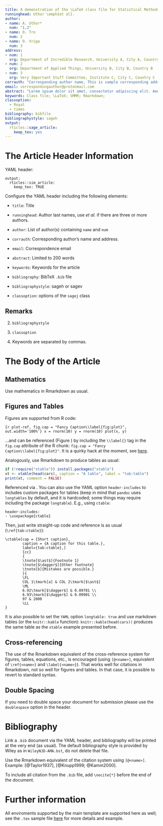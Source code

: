 ```yaml
---
title: A demonstration of the \LaTeX class file for Statistical Methods in Medical Research with Rmarkdown
runninghead: Uthor \emph{et al}.
author:
- name: A. Uthor*
  num: "1,2"
- name: O. Tro
  num: 2
- name: O. Vriga
  num: 3
address:
- num: 1
  org: Department of Incredible Research, University A, City A, Country A
- num: 2
  org: Department of Applied Things, University B, City B, Country B
- num: 3
  org: Very Important Stuff Committee, Institute C, City C, Country C
corrauth: "Corresponding author name, This is sample corresponding address."
email: correspondingauthor@protonmail.com
abstract: "Lorem ipsum dolor sit amet, consectetur adipiscing elit. Aenean ut elit odio. Donec fermentum tellus neque, vitae fringilla orci pretium vitae. Fusce maximus finibus facilisis. Donec ut ullamcorper turpis. Donec ut porta ipsum. Nullam cursus mauris a sapien ornare pulvinar. Aenean malesuada molestie erat quis mattis. Praesent scelerisque posuere faucibus. Praesent nunc nulla, ullamcorper ut ullamcorper sed, molestie ut est. Donec consequat libero nisi, non semper velit vulputate et. Quisque eleifend tincidunt ligula, bibendum finibus massa cursus eget. Curabitur aliquet vehicula quam non pulvinar. Aliquam facilisis tortor nec purus finibus, sit amet elementum eros sodales. Ut porta porttitor vestibulum. Integer molestie, leo ut maximus aliquam, velit dui iaculis nibh, eget hendrerit purus risus sit amet dolor. Sed sed tincidunt ex. Curabitur imperdiet egestas tellus in iaculis. Maecenas ante neque, pretium vel nisl at, lobortis lacinia neque. In gravida elit vel volutpat imperdiet. Sed ut nulla arcu. Proin blandit interdum ex sit amet laoreet. Phasellus efficitur, sem hendrerit mattis dapibus, nunc tellus ornare nisi, nec eleifend enim nibh ac ipsum. Aenean tincidunt nisl sit amet facilisis faucibus. Donec odio erat, bibendum eu imperdiet sed, gravida luctus turpis."
keywords: Class file; \LaTeX; SMMR; Rmarkdown;
classoption:
  - Royal
  - times
bibliography: bibfile
bibliographystyle: sageh
output:
  rticles::sage_article:
    keep_tex: yes
---
```


# The Article Header Information

YAML header:

```
output:
  rticles::sim_article:
    keep_tex: TRUE
```

Configure the YAML header including the following elements:

* `title`: Title

* `runninghead`: Author last names, use _et al._ if there are three or more authors.

* `author`: List of author(s) containing `name` and `num`

* `corrauth`: Corresponding author's name and address.

* `email`: Correspondence email

* `abstract`: Limited to 200 words

* `keywords`: Keywords for the article

* `bibliography`: BibTeX `.bib` file

* `bibliographystyle`: sageh or sagev

* `classoption`: options of the `sagej` class

## Remarks

2. `bibliographystyle`

3. `classoption`

4. Keywords are separated by commas.

# The Body of the Article

## Mathematics

Use mathematics in Rmarkdown as usual.

## Figures and Tables

Figures are supported from R code:

```{r plot-ref, fig.cap = "Fancy Caption\\label{fig:plot}", out.width='100%'}
x = rnorm(10)
y = rnorm(10)
plot(x, y)
```

...and can be referenced (Figure \ref{fig:plot}) by including the `\\label{}` tag in the `fig.cap` attribute of the R chunk: `fig.cap = "Fancy Caption\\label{fig:plot}"`. It is a quirky hack at the moment, see [here](https://github.com/yihui/knitr/issues/323).

Analogously, use Rmarkdown to produce tables as usual:

```r
if (!require("xtable")) install.packages("xtable")
xt <- xtable(head(cars), caption = "A table", label = "tab:table")
print(xt, comment = FALSE)
```

Referenced via \ref{tab:table}. You can also use the YAML option `header-includes` to includes custom \LaTeX packages for tables (keep in mind that `pandoc` uses `longtables` by default, and it is hardcoded; some things may require including the package `longtable`). E.g., using `ctable`:
```
header-includes:
- \usepackage{ctable}
```
Then, just write straight-up \LaTeX code and reference is as usual (`\ref{tab:ctable}`):
```
\ctable[cap = {Short caption},
        caption = {A caption for this table.},
        label={tab:ctable},]
        {cc}
        {
        \tnote[$\ast$]{Footnote 1}
        \tnote[$\dagger$]{Other footnote}
        \tnote[b]{Mistakes are possible.}
        }{
        \FL
        COL 1\tmark[a] & COL 2\tmark[$\ast$]
        \ML
        6.92\tmark[$\dagger$] & 0.09781 \\
        6.93\tmark[$\dagger$] & 0.09901 \\
        97 & 2000
        \LL
}
```

It is also possible to set the `YAML` option `longtable: true` and use markdown tables (or the `knitr::kable` function): `knitr::kable(head(cars))` produces the same table as the `xtable` example presented before.

## Cross-referencing

The use of the Rmarkdown equivalent of the \LaTeX cross-reference system
for figures, tables, equations, etc., is encouraged (using `[@<name>]`, equivalent of `\ref{<name>}` and `\label{<name>}`). That works well for citations in Rmarkdown, not so well for figures and tables. In that case, it is possible to revert to standard \LaTeX syntax.

## Double Spacing

If you need to double space your document for submission please use the `doublespace` option in the header.

# Bibliography

Link a `.bib` document via the YAML header, and bibliography will be printed at the very end (as usual). The default bibliography style is provided by Wiley as in `WileyNJD-AMA.bst`, do not delete that file.

Use the Rmarkdown equivalent of the \LaTeX citation system using `[@<name>]`. Example: [@Taylor1937], [@Knupp1999; @Kamm2000].

To include all citation from the `.bib` file, add `\nocite{*}` before the end of the document.

# Further information

All \LaTeX enviroments supported by the main template are supported here as well; see the `.tex` sample file [here](http://onlinelibrary.wiley.com/journal/10.1002/(ISSN)1097-0258/homepage/la_tex_class_file.htm) for more details and example.
